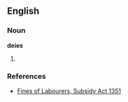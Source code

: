 ==English==

===Noun===
'''deies'''

#{{obsolete}} {{plural of|[[deie]]}}

===References===
*[[Wikisource:Fines of Labourers, Subsidy Act 1351|Fines of Labourers, Subsidy Act 1351]]